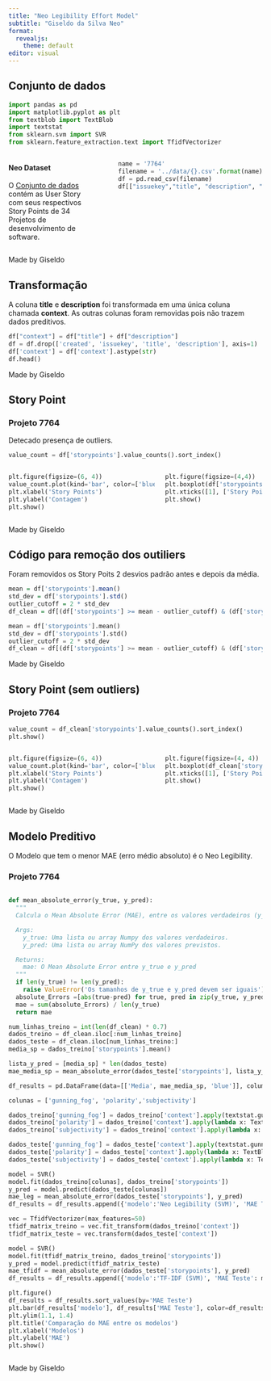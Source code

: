 ```yaml
---
title: "Neo Legibility Effort Model"
subtitle: "Giseldo da Silva Neo"
format:
  revealjs: 
    theme: default
editor: visual
---
```


## Conjunto de dados {.smaller}

```python
import pandas as pd
import matplotlib.pyplot as plt
from textblob import TextBlob
import textstat
from sklearn.svm import SVR
from sklearn.feature_extraction.text import TfidfVectorizer
```

::: columns
::: {.column width="35%"}
#### Neo Dataset

O [Conjunto de dados](https://github.com/giseldo/neodataset) contém as User Story com seus respectivos Story Points de 34 Projetos de desenvolvimento de software.
:::

::: {.column width="3%"}
:::

::: {.column width="62%"}
```python
name = '7764'
filename = '../data/{}.csv'.format(name)
df = pd.read_csv(filename)
df[["issuekey","title", "description", "storypoints"]].head(2)
```
:::
:::

::: footer
Made by Giseldo
:::

## Transformação {.smaller}

A coluna **title** e **description** foi transformada em uma única coluna chamada **context**. As outras colunas foram removidas pois não trazem dados preditivos.

```python
df["context"] = df["title"] + df["description"]
df = df.drop(['created', 'issuekey', 'title', 'description'], axis=1)
df['context'] = df['context'].astype(str)
df.head()
```

::: footer
Made by Giseldo
:::

## Story Point {.smaller}

### Projeto 7764

Detecado presença de outliers.

```python
value_count = df['storypoints'].value_counts().sort_index()
```

::: columns
::: {.column width="60%"}
```python
plt.figure(figsize=(6, 4))
value_count.plot(kind='bar', color=['blue'])
plt.xlabel('Story Points')
plt.ylabel('Contagem')
plt.show()
```
:::

::: {.column width="40%"}
```python
plt.figure(figsize=(4,4))
plt.boxplot(df['storypoints'])
plt.xticks([1], ['Story Points'])
plt.show()
```
:::
:::

::: footer
Made by Giseldo
:::

## Código para remoção dos outiliers {.smaller auto-animate="true"}

Foram removidos os Story Poits 2 desvios padrão antes e depois da média.

``` r
mean = df['storypoints'].mean()
std_dev = df['storypoints'].std()
outlier_cutoff = 2 * std_dev
df_clean = df[(df['storypoints'] >= mean - outlier_cutoff) & (df['storypoints'] < mean + outlier_cutoff)]
```

```python
mean = df['storypoints'].mean()
std_dev = df['storypoints'].std()
outlier_cutoff = 2 * std_dev
df_clean = df[(df['storypoints'] >= mean - outlier_cutoff) & (df['storypoints'] < mean + outlier_cutoff)]
```

::: footer
Made by Giseldo
:::

## Story Point (sem outliers) {.smaller .scrollable}

### Projeto 7764

```python
value_count = df_clean['storypoints'].value_counts().sort_index()
plt.show()
```

::: columns
::: {.column width="60%"}
```python
plt.figure(figsize=(6, 4))
value_count.plot(kind='bar', color=['blue'])
plt.xlabel('Story Points')
plt.ylabel('Contagem')
plt.show()
```
:::

::: {.column width="40%"}
```python
plt.figure(figsize=(4, 4))
plt.boxplot(df_clean['storypoints'])
plt.xticks([1], ['Story Points'])
plt.show()
```
:::
:::

::: footer
Made by Giseldo
:::

## Modelo Preditivo {.smaller}

O Modelo que tem o menor MAE (erro médio absoluto) é o Neo Legibility.

### Projeto 7764

::: columns

::: {.column width="100%"}
```python
def mean_absolute_error(y_true, y_pred):
  """
  Calcula o Mean Absolute Error (MAE), entre os valores verdadeiros (y_true) e os valores previstos (y_pred)

  Args:
    y_true: Uma lista ou array Numpy dos valores verdadeiros.
    y_pred: Uma lista ou array NumPy dos valores previstos.

  Returns:
    mae: O Mean Absolute Error entre y_true e y_pred
  """
  if len(y_true) != len(y_pred):
    raise ValueError('Os tamanhos de y_true e y_pred devem ser iguais')
  absolute_Errors =[abs(true-pred) for true, pred in zip(y_true, y_pred)]
  mae = sum(absolute_Errors) / len(y_true)
  return mae
```

```python
num_linhas_treino = int(len(df_clean) * 0.7)
dados_treino = df_clean.iloc[:num_linhas_treino]
dados_teste = df_clean.iloc[num_linhas_treino:]
media_sp = dados_treino['storypoints'].mean()

lista_y_pred = [media_sp] * len(dados_teste)
mae_media_sp = mean_absolute_error(dados_teste['storypoints'], lista_y_pred)

df_results = pd.DataFrame(data=[['Media', mae_media_sp, 'blue']], columns=['modelo', 'MAE Teste', "color"])

colunas = ['gunning_fog', 'polarity','subjectivity']

dados_treino['gunning_fog'] = dados_treino['context'].apply(textstat.gunning_fog)
dados_treino['polarity'] = dados_treino['context'].apply(lambda x: TextBlob(x).sentiment.polarity)
dados_treino['subjectivity'] = dados_treino['context'].apply(lambda x: TextBlob(x).sentiment.subjectivity)

dados_teste['gunning_fog'] = dados_teste['context'].apply(textstat.gunning_fog)
dados_teste['polarity'] = dados_teste['context'].apply(lambda x: TextBlob(x).sentiment.polarity)
dados_teste['subjectivity'] = dados_teste['context'].apply(lambda x: TextBlob(x).sentiment.subjectivity)

model = SVR()
model.fit(dados_treino[colunas], dados_treino['storypoints'])
y_pred = model.predict(dados_teste[colunas])
mae_leg = mean_absolute_error(dados_teste['storypoints'], y_pred)
df_results = df_results.append({'modelo':'Neo Legibility (SVM)', 'MAE Teste': mae_leg, 'color': 'orange'}, ignore_index=True)

vec = TfidfVectorizer(max_features=50)
tfidf_matrix_treino = vec.fit_transform(dados_treino['context'])
tfidf_matrix_teste = vec.transform(dados_teste['context'])

model = SVR()
model.fit(tfidf_matrix_treino, dados_treino['storypoints'])
y_pred = model.predict(tfidf_matrix_teste)
mae_tfidf = mean_absolute_error(dados_teste['storypoints'], y_pred)
df_results = df_results.append({'modelo':'TF-IDF (SVM)', 'MAE Teste': mae_tfidf, 'color': 'green'}, ignore_index=True)

plt.figure()
df_results = df_results.sort_values(by='MAE Teste')
plt.bar(df_results['modelo'], df_results['MAE Teste'], color=df_results['color'])
plt.ylim(1.1, 1.4)
plt.title('Comparação do MAE entre os modelos')
plt.xlabel('Modelos')
plt.ylabel('MAE')
plt.show()
```
:::

:::

::: footer
Made by Giseldo
:::
